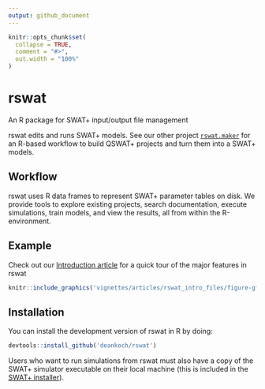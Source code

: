 ```yaml
---
output: github_document
---
```


<!-- README.md is generated from README.Rmd. Please edit that file -->

```r
knitr::opts_chunk$set(
  collapse = TRUE,
  comment = "#>",
  out.width = "100%"
)
```

# rswat

An R package for SWAT+ input/output file management

rswat edits and runs SWAT+ models. See our other project [`rswat.maker`](https://github.com/deankoch/rswat.maker) for an R-based workflow to build QSWAT+ projects and turn them into a SWAT+ models.

<!-- badges: start -->
<!-- badges: end -->

## Workflow

rswat uses R data frames to represent SWAT+ parameter tables on disk. We provide tools to explore existing projects, search documentation, execute simulations, train models, and view the results, all from within the R-environment. 

## Example

Check out our [Introduction article](https://github.com/deankoch/rswat/blob/main/vignettes/articles/rswat_intro.md) for a quick tour of the major features in rswat

```r
knitr::include_graphics('vignettes/articles/rswat_intro_files/figure-gfm/source-project-1.png')
```


## Installation

You can install the development version of rswat in R by doing:

``` r
devtools::install_github('deankoch/rswat')
```

Users who want to run simulations from rswat must also have a copy of the SWAT+ simulator executable on their local machine (this is included in the [SWAT+ installer](https://swat.tamu.edu/software/plus/)).
